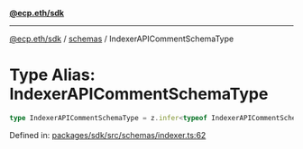 [**@ecp.eth/sdk**](../../index.mdx)

***

[@ecp.eth/sdk](/sdk-reference/index.mdx) / [schemas](/sdk-reference/schemas/index.mdx) / IndexerAPICommentSchemaType

# Type Alias: IndexerAPICommentSchemaType

```ts
type IndexerAPICommentSchemaType = z.infer<typeof IndexerAPICommentSchema>;
```

Defined in: [packages/sdk/src/schemas/indexer.ts:62](https://github.com/ecp-eth/comments-monorepo/blob/main/packages/sdk/src/schemas/indexer.ts#L62)
